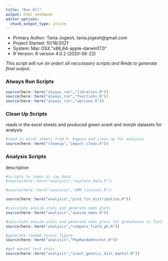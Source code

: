 ```yaml
---
title: "Run All"
output: html_notebook
editor_options: 
  chunk_output_type: inline
---
```


* Primary Author: Tania Jogesh, tania.jogesh@gmail.com
* Project Started: 10/18/2021
* System: Mac OSX."x86_64-apple-darwin17.0"
* R Version: R version 4.0.2 (2020-06-22)

*This script will run (in order) all neccessary scripts and Rmds to generate final output.*



### Always Run Scripts

```r
source(here::here("always_run","libraries.R"))
source(here::here("always_run","functions.R"))
source(here::here("always_run","options.R"))

```


### Clean Up Scripts
reads in the excel sheets and produced green scent and morph datasets for analysis

```r
#read in excel sheets from R. Raguso and clean up for analysis
source(here::here("cleanup","import_clean.R"))


```

### Analysis Scripts
description

```r
#scripts to looks at raw data
#source(here::here("analysis","explore_data.R"))

#source(here::here("analysis","GMM_linalool.R"))

source(here::here("analysis","plot_lin_distribution.R"))

#calculate anosim stats and generate nmds plots
source(here::here("analysis","anosim_nmds.R"))

#calculate anosim stats and generate nmds plots for greenhouse vs field comparisons
source(here::here("analysis","compare_field_gh.R"))

#generate random forest figure
source(here::here("analysis","PopRandomForest.R"))

#get mantel test stats
source(here::here("analysis","scent_genetic_dist_mantel.R"))

```



